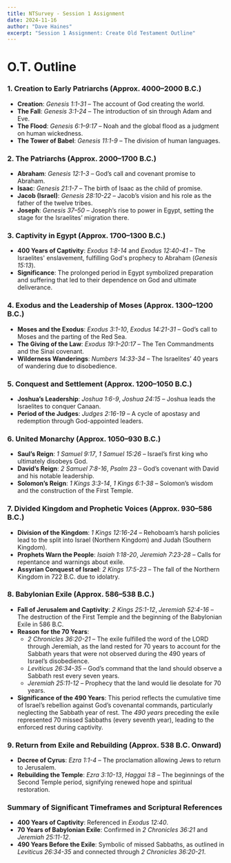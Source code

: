 ```yaml
---
title: NTSurvey - Session 1 Assignment
date: 2024-11-16
author: "Dave Haines"
excerpt: "Session 1 Assignment: Create Old Testament Outline"
---
```


# O.T. Outline
### 1. **Creation to Early Patriarchs (Approx. 4000–2000 B.C.)**
   - **Creation**: *Genesis 1:1-31* – The account of God creating the world.
   - **The Fall**: *Genesis 3:1-24* – The introduction of sin through Adam and Eve.
   - **The Flood**: *Genesis 6:1–9:17* – Noah and the global flood as a judgment on human wickedness.
   - **The Tower of Babel**: *Genesis 11:1-9* – The division of human languages.

### 2. **The Patriarchs (Approx. 2000–1700 B.C.)**
   - **Abraham**: *Genesis 12:1-3* – God’s call and covenant promise to Abraham.
   - **Isaac**: *Genesis 21:1-7* – The birth of Isaac as the child of promise.
   - **Jacob (Israel)**: *Genesis 28:10-22* – Jacob’s vision and his role as the father of the twelve tribes.
   - **Joseph**: *Genesis 37–50* – Joseph’s rise to power in Egypt, setting the stage for the Israelites’ migration there.

### 3. **Captivity in Egypt (Approx. 1700–1300 B.C.)**
   - **400 Years of Captivity**: *Exodus 1:8-14* and *Exodus 12:40-41* – The Israelites' enslavement, fulfilling God's prophecy to Abraham (*Genesis 15:13*).
   - **Significance**: The prolonged period in Egypt symbolized preparation and suffering that led to their dependence on God and ultimate deliverance.

### 4. **Exodus and the Leadership of Moses (Approx. 1300–1200 B.C.)**
   - **Moses and the Exodus**: *Exodus 3:1-10*, *Exodus 14:21-31* – God’s call to Moses and the parting of the Red Sea.
   - **The Giving of the Law**: *Exodus 19:1–20:17* – The Ten Commandments and the Sinai covenant.
   - **Wilderness Wanderings**: *Numbers 14:33-34* – The Israelites’ 40 years of wandering due to disobedience.

### 5. **Conquest and Settlement (Approx. 1200–1050 B.C.)**
   - **Joshua’s Leadership**: *Joshua 1:6-9*, *Joshua 24:15* – Joshua leads the Israelites to conquer Canaan.
   - **Period of the Judges**: *Judges 2:16-19* – A cycle of apostasy and redemption through God-appointed leaders.

### 6. **United Monarchy (Approx. 1050–930 B.C.)**
   - **Saul’s Reign**: *1 Samuel 9:17*, *1 Samuel 15:26* – Israel’s first king who ultimately disobeys God.
   - **David’s Reign**: *2 Samuel 7:8-16*, *Psalm 23* – God’s covenant with David and his notable leadership.
   - **Solomon’s Reign**: *1 Kings 3:3-14*, *1 Kings 6:1-38* – Solomon’s wisdom and the construction of the First Temple.

### 7. **Divided Kingdom and Prophetic Voices (Approx. 930–586 B.C.)**
   - **Division of the Kingdom**: *1 Kings 12:16-24* – Rehoboam’s harsh policies lead to the split into Israel (Northern Kingdom) and Judah (Southern Kingdom).
   - **Prophets Warn the People**: *Isaiah 1:18-20*, *Jeremiah 7:23-28* – Calls for repentance and warnings about exile.
   - **Assyrian Conquest of Israel**: *2 Kings 17:5-23* – The fall of the Northern Kingdom in 722 B.C. due to idolatry.

### 8. **Babylonian Exile (Approx. 586–538 B.C.)**
   - **Fall of Jerusalem and Captivity**: *2 Kings 25:1-12*, *Jeremiah 52:4-16* – The destruction of the First Temple and the beginning of the Babylonian Exile in 586 B.C.
   - **Reason for the 70 Years**: 
     - *2 Chronicles 36:20-21* – The exile fulfilled the word of the LORD through Jeremiah, as the land rested for 70 years to account for the Sabbath years that were not observed during the 490 years of Israel’s disobedience.
     - *Leviticus 26:34-35* – God’s command that the land should observe a Sabbath rest every seven years.
     - *Jeremiah 25:11-12* – Prophecy that the land would lie desolate for 70 years.
   - **Significance of the 490 Years**: This period reflects the cumulative time of Israel’s rebellion against God’s covenantal commands, particularly neglecting the Sabbath year of rest. The *490 years* preceding the exile represented 70 missed Sabbaths (every seventh year), leading to the enforced rest during captivity.

### 9. **Return from Exile and Rebuilding (Approx. 538 B.C. Onward)**
   - **Decree of Cyrus**: *Ezra 1:1-4* – The proclamation allowing Jews to return to Jerusalem.
   - **Rebuilding the Temple**: *Ezra 3:10-13*, *Haggai 1:8* – The beginnings of the Second Temple period, signifying renewed hope and spiritual restoration.

### **Summary of Significant Timeframes and Scriptural References**
   - **400 Years of Captivity**: Referenced in *Exodus 12:40*.
   - **70 Years of Babylonian Exile**: Confirmed in *2 Chronicles 36:21* and *Jeremiah 25:11-12*.
   - **490 Years Before the Exile**: Symbolic of missed Sabbaths, as outlined in *Leviticus 26:34-35* and connected through *2 Chronicles 36:20-21*.